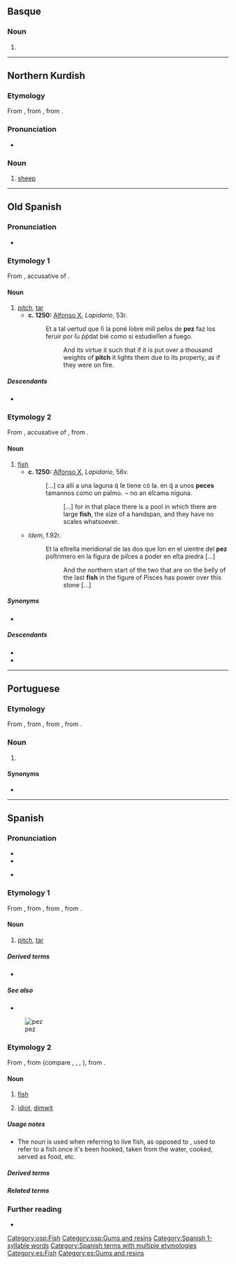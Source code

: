 {{also|Pez|péz|pèz|pęz}}
==Basque==

===Noun===
{{head|eu|noun form}}

# {{inflection of|eu|pe||ins|indef}}

----

==Northern Kurdish==

===Etymology===
From {{inh|kmr|ira-pro|*pasu-}}, from {{inh|kmr|iir-pro|*páću}}, from {{inh|kmr|ine-pro|*péḱu}}.

===Pronunciation===
* {{kmr-IPA}}

===Noun===
{{kmr-noun|m}}

# [[sheep]]

{{cln|kmr|three-letter words}}
{{C|kmr|Mammals}}

----

==Old Spanish==

===Pronunciation===
* {{IPA|osp|[ˈpet͡s]}}

===Etymology 1===
From {{inh|osp|la|picem}}, accusative of {{m|la|pix}}.

====Noun====
{{osp-noun|f|-}}

# [[pitch]], [[tar]]
#* '''c. 1250:''' [[w:Alfonso X|Alfonso X]], ''Lapidario'', 53r.
#*: Et a tal uertud que ſi la poné ſobre mill peſos de '''pez''' faz los feruir por ſu ṕṕdat bié como si estudieſſen a fuego.
#*:: And its virtue it such that if it is put over a thousand weights of '''pitch''' it lights them due to its property, as if they were on fire.

=====Descendants=====
* {{desc|es|pez}}

===Etymology 2===
From {{inh|osp|la|piscem}}, accusative of {{m|la|piscis}}, from {{inh|osp|ine-pro|*peysḱ-}}.

====Noun====
{{osp-noun|m|peces}}

# [[fish]]
#* '''c. 1250:''' [[w:Alfonso X|Alfonso X]], ''Lapidario'', 56v.
#*: […] ca alli a una laguna q́ ſe tiene có la. en q́ a unos '''peces''' tamannos como un palmo. ¬ no an eſcama níguna.
#*:: […] for in that place there is a pool in which there are large '''fish''', the size of a handspan, and they have no scales whatsoever.
#* ''Idem'', f.92r.
#*: Et la eſtrella meridional de las dos que ſon en el uientre del '''pez''' poſtrimero en la figura de piſces a poder en eſta piedra […]
#*:: And the northern start of the two that are on the belly of the last '''fish''' in the figure of Pisces has power over this stone […]

=====Synonyms=====
* {{l|osp|pescado|g=m}}

=====Descendants=====
* {{desc|lad|pez}}
* {{desc|es|pez}}

[[Category:osp:Fish]]
[[Category:osp:Gums and resins]]

----

==Portuguese==

===Etymology===
From {{inh|pt|roa-opt|pez}}, from {{inh|pt|la|pix|pix, picem}}, from {{inh|pt|ine-pro|*pik-||resin}}, from {{m|ine-pro|*pi-||sap, juice}}.

===Noun===
{{pt-noun|m}}

# {{l|en|pitch}} {{gloss|dark, extremely viscous material made by distilling tar}}

====Synonyms====
* {{l|pt|piche}}

----

==Spanish==
{{wikipedia|Pez (desambiguación)|Pez (disambiguation)|lang=es}}

===Pronunciation===
* {{es-IPA}}
* {{audio|es|Es-bo-pez.oga|Audio (Bolivia)}}
* {{homophones|es|pes}} {{q|non-Castilian}}

===Etymology 1===
From {{inh|es|osp|pez}}, from {{inh|es|la|pix|pix, picem}}, from {{inh|es|ine-pro|*pik-||resin}}, from {{m|ine-pro|*pi-||sap, juice}}.

====Noun====
{{es-noun|f|peces}}

# [[pitch]], [[tar]]

=====Derived terms=====
* {{l|es|pez griega}}

=====See also=====
* {{l|es|brea}}

{{wikipedia|lang=es}}
[[File:Pink salmon FWS.jpg|thumb|pez]]

===Etymology 2===
From {{inh|es|osp|pez}}, from {{inh|es|la|piscis|piscis, piscem}} (compare {{m|es|peje}}, {{cog|it|pesce}}, {{cog|pt|peixe}}, {{cog|ro|peşte}}), from {{inh|es|ine-pro|*peysḱ-}}.

====Noun====
{{es-noun|m|peces}}

# [[fish]] {{gloss|especially while alive}}
# {{lb|es|informal}} [[idiot]], [[dimwit]]

=====Usage notes=====
* The noun {{m|es|pez}} is used when referring to live fish, as opposed to {{m|es|pescado}}, used to refer to a fish once it's been hooked, taken from the water, cooked, served as food, etc.

=====Derived terms=====
{{der3|es|beber como un pez|como pez en el agua|estar pez|pececillo|pececito|pecera|pez arco iris|pez ballesta|pez cirujano|pez de leche|pez dorado|pez espada|pez gato|pez globo|pez gordo|pez luna|pez mantequilla|pez payaso|pez plano|pez sierra|pez volador|por la boca muere la pez|que te folle un pez|quien quiera peces, que moje el culo
}}

=====Related terms=====
{{rel3|es|peje|pescado|pescar|piscina}}

===Further reading===
* {{R:DRAE 2001}}

[[Category:Spanish 1-syllable words]]
[[Category:Spanish terms with multiple etymologies]]
[[Category:es:Fish]]
[[Category:es:Gums and resins]]
